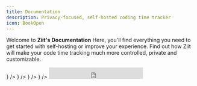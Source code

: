 ```yaml
---
title: Documentation
description: Privacy-focused, self-hosted coding time tracker
icon: BookOpen
---
```



Welcome to **Ziit's Documentation** Here, you'll find everything you need to get started with self-hosting or improve your experience. Find out how Ziit will make your code time tracking much more controlled, private and customizable.

<Cards cols={2}>
  <Card
    title="Deploy"
    href="/deploy"
    description="Learn how to self-host Ziit"
    icon={<ContainerIcon />}
  />
  <Card
    title="Extensions"
    href="/extensions"
    description="IDE extensions for time tracking"
    icon={<BlocksIcon />}
  />
  <Card
    title="Wakatime/Wakapi Import"
    href="/wakatime"
    description="Import data from Wakatime/Wakapi"
    icon={<ImportIcon />}
  />
  <Card
    title="Badges"
    href="/badges"
    description="Create badges to showcase in your README"
    icon={<TagsIcon />}
  />
</Cards>

<iframe 
  src="https://status.ziit.app/badge?theme=dark" 
  width="250" 
  height="30" 
  frameBorder="0" 
  scrolling="no" 
  className="status-badge"
  style={{colorScheme: "normal"}}
/>